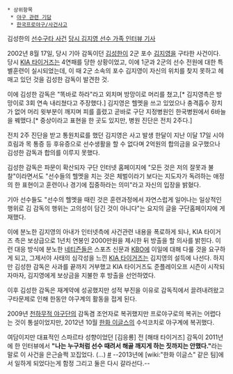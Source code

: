  * 상위항목
  * [[야구 관련 기담]]
  * [[한국프로야구/사건사고]]

김성한의 [http://news.naver.com/main/read.nhn?mode=LSD&mid=sec&sid1=107&oid=020&aid=0000153228 선수구타 사건]
[http://news.naver.com/main/read.nhn?mode=LSD&mid=sec&sid1=107&oid=047&aid=0000013025 당시 김지영 선수 가족 인터뷰 기사]

2002년 8월 17일, 당시 기아 감독이던 [[김성한]]이 2군 포수 [[김지영]]을 구타한 사건이다. 당시 [[KIA 타이거즈]]는 4연패를 당한 상황이었고, 이에 1군과 2군의 선수 전원에 대한 특별훈련이 실시되었는데, 이 때 2군 소속의 포수 김지영이 자신의 위치를 찾지 못하고 헤매고 있던 것을 김성한 감독이 발견한 것. 

이에 김성한 감독은 "똑바로 하라"라고 외치며 방망이로 머리를 쳤고,[* 김지영측은 방망이로 3회 연속 내리쳤다고 주장했다.] 김지영은 헬멧을 쓰고 있었으나 충격흡수 장치가 없어 머리 윗부분이 깨지며 피를 흘렸고 곧바로 구단 지정병원인 한국병원에서 6바늘을 꿰맸다.[* 중상이라고 표현을 한 곳도 있지만, 병원 진단은 전치 2주다.]  

전치 2주 진단을 받고 통원치료를 했던 김지영은 사고 발생 한달이 지난 이달 17일 시야 흐림과 목 통증 등 후유증으로 선수생활을 할 수 없다며 2억원의 합의금을 요구했으나 김성한 감독과 합의를 이루지 못했다.

김성한 감독은 파문이 확산되자 구단 인터넷 홈페이지에 "모든 것은 저의 잘못과 불찰"이라면서도 "선수들의 헬멧을 치는 것은 체벌이라기 보다는 지도자가 독려하는 애정의 한 표현이고 훈련이나 경기에 집중하라는 의미"라고 자신의 입장을 밝혔다.

기아 선수들도 "선수의 헬멧을 때린 것은 훈련과정에서 자연스럽게 일어나는 일상적인 행위로 김 감독의 행위는 고의성이 담긴 것이 아니다"는 요지의 글을 구단홈페이지에 게재했다. 

이에 분노한 김지영의 아내가 인터넷측에 사건관련 내용을 폭로하게 되나, KIA 타이거즈 측은 보상급으로 1년치 연봉인 2000만원을 제시한 뒤 방출을 할 의사를 밝힌다. 이런 대응 방식에 분노한 [[네티즌]]들은 스포츠 신문과 [[KBO]]에 이일에 대해 다룰 것을 요구하게 되고, 그제서야 사태의 심각성을 느낀 [[KIA 타이거즈]]는 김지영의 설득에 나선다. 하지만 김성한 감독은 사과를 끝까지 거부했고 KIA 타이거즈도 준플레이오프 시즌이 시작되자마자, 김지영에게 보상금을 지불한 후 방출을 선언하였다.

이후 김성한 감독은 재계약에 성공했지만 성적 부진을 이유로 감독직에서 끌려내려왔고 구타문제로 인해 한동안 야구계의 활동을 접게 된다.

2009년 [[천하무적 야구단]]의 감독겸 조언자로 복귀했지만 프로야구로의 복귀는 어렵다는 것이 통설이었지만, 2012년 10월 [[한화 이글스]]의 수석코치로 야구계에 복귀했다.

여담이지만 대표적인 스파르타 성향이었던 [김응룡] 전 [해태 타이거즈] 감독이 2011년에 한 인터뷰에서 '''"나는 누구처럼 선수 때려서 해골 깨지게 하는 짓까지는 안했다."'''라는 말로 이 사건을 은근슬쩍 꼬집었다. (...) [http://news.naver.com/main/read.nhn?mode=LSD&mid=sec&sid1=107&oid=295&aid=0000000645 #] --2013년에 [wiki:"한화 이글스" 같은 팀]에서 일하게 되었다는게 함정 그리고 둘은 다시 갈라선다.--
